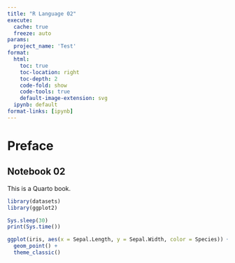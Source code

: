 ```yaml
---
title: "R Language 02"
execute:
  cache: true
  freeze: auto
params:
  project_name: 'Test'
format:
  html:
    toc: true
    toc-location: right
    toc-depth: 2
    code-fold: show
    code-tools: true
    default-image-extension: svg
  ipynb: default
format-links: [ipynb]
---
```


# Preface {.unnumbered}

## Notebook 02

This is a Quarto book.

```r

library(datasets)
library(ggplot2)

Sys.sleep(30)
print(Sys.time())

```

```r

ggplot(iris, aes(x = Sepal.Length, y = Sepal.Width, color = Species)) +
  geom_point() +
  theme_classic()

```
